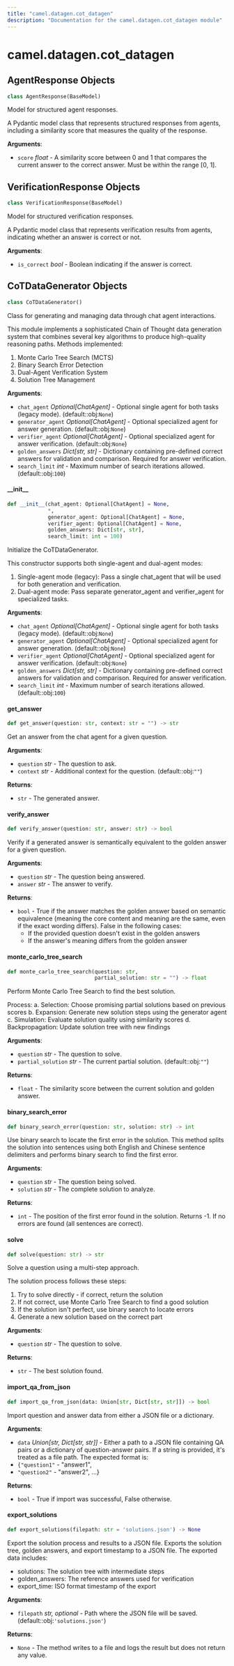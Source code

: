 ```yaml
---
title: "camel.datagen.cot_datagen"
description: "Documentation for the camel.datagen.cot_datagen module"
---
```


<a id="camel.datagen.cot_datagen"></a>

# camel.datagen.cot\_datagen

<a id="camel.datagen.cot_datagen.AgentResponse"></a>

## AgentResponse Objects

```python
class AgentResponse(BaseModel)
```

Model for structured agent responses.

A Pydantic model class that represents structured responses from agents,
including a similarity score that measures the quality of the response.

**Arguments**:

- `score` _float_ - A similarity score between 0 and 1 that compares the
  current answer to the correct answer. Must be within the range
  [0, 1].

<a id="camel.datagen.cot_datagen.VerificationResponse"></a>

## VerificationResponse Objects

```python
class VerificationResponse(BaseModel)
```

Model for structured verification responses.

A Pydantic model class that represents verification results from agents,
indicating whether an answer is correct or not.

**Arguments**:

- `is_correct` _bool_ - Boolean indicating if the answer is correct.

<a id="camel.datagen.cot_datagen.CoTDataGenerator"></a>

## CoTDataGenerator Objects

```python
class CoTDataGenerator()
```

Class for generating and managing data through chat agent interactions.

This module implements a sophisticated Chain of Thought data generation
system that combines several key algorithms to produce high-quality
reasoning paths. Methods implemented:

1. Monte Carlo Tree Search (MCTS)
2. Binary Search Error Detection
3. Dual-Agent Verification System
4. Solution Tree Management

**Arguments**:

- `chat_agent` _Optional[ChatAgent]_ - Optional single agent
  for both tasks (legacy mode). (default::obj:`None`)
- `generator_agent` _Optional[ChatAgent]_ - Optional specialized agent for
  answer generation. (default::obj:`None`)
- `verifier_agent` _Optional[ChatAgent]_ - Optional specialized agent for
  answer verification. (default::obj:`None`)
- `golden_answers` _Dict[str, str]_ - Dictionary containing pre-defined
  correct answers for validation and comparison. Required for answer
  verification.
- `search_limit` _int_ - Maximum number of search iterations allowed.
  (default::obj:`100`)

<a id="camel.datagen.cot_datagen.CoTDataGenerator.__init__"></a>

#### \_\_init\_\_

```python
def __init__(chat_agent: Optional[ChatAgent] = None,
             *,
             generator_agent: Optional[ChatAgent] = None,
             verifier_agent: Optional[ChatAgent] = None,
             golden_answers: Dict[str, str],
             search_limit: int = 100)
```

Initialize the CoTDataGenerator.

This constructor supports both single-agent and dual-agent modes:
1. Single-agent mode (legacy): Pass a single chat_agent that will be
used for both generation and verification.
2. Dual-agent mode: Pass separate generator_agent and verifier_agent
for specialized tasks.

**Arguments**:

- `chat_agent` _Optional[ChatAgent]_ - Optional single agent for both
  tasks (legacy mode). (default::obj:`None`)
- `generator_agent` _Optional[ChatAgent]_ - Optional specialized agent
  for answer generation. (default::obj:`None`)
- `verifier_agent` _Optional[ChatAgent]_ - Optional specialized agent
  for answer verification. (default::obj:`None`)
- `golden_answers` _Dict[str, str]_ - Dictionary containing pre-defined
  correct answers for validation and comparison. Required for
  answer verification.
- `search_limit` _int_ - Maximum number of search iterations allowed.
  (default::obj:`100`)

<a id="camel.datagen.cot_datagen.CoTDataGenerator.get_answer"></a>

#### get\_answer

```python
def get_answer(question: str, context: str = "") -> str
```

Get an answer from the chat agent for a given question.

**Arguments**:

- `question` _str_ - The question to ask.
- `context` _str_ - Additional context for the question.
  (default::obj:`""`)
  

**Returns**:

- `str` - The generated answer.

<a id="camel.datagen.cot_datagen.CoTDataGenerator.verify_answer"></a>

#### verify\_answer

```python
def verify_answer(question: str, answer: str) -> bool
```

Verify if a generated answer is semantically equivalent to
the golden answer for a given question.

**Arguments**:

- `question` _str_ - The question being answered.
- `answer` _str_ - The answer to verify.
  

**Returns**:

- `bool` - True if the answer matches the golden answer based on
  semantic equivalence (meaning the core content and meaning are
  the same, even if the exact wording differs).
  False in the following cases:
  - If the provided question doesn't exist in the golden answers
  - If the answer's meaning differs from the golden answer

<a id="camel.datagen.cot_datagen.CoTDataGenerator.monte_carlo_tree_search"></a>

#### monte\_carlo\_tree\_search

```python
def monte_carlo_tree_search(question: str,
                            partial_solution: str = "") -> float
```

Perform Monte Carlo Tree Search to find the best solution.

Process:
a. Selection: Choose promising partial solutions based on previous
scores
b. Expansion: Generate new solution steps using the generator agent
c. Simulation: Evaluate solution quality using similarity scores
d. Backpropagation: Update solution tree with new findings

**Arguments**:

- `question` _str_ - The question to solve.
- `partial_solution` _str_ - The current partial solution.
  (default::obj:`""`)
  

**Returns**:

- `float` - The similarity score between the current
  solution and golden answer.

<a id="camel.datagen.cot_datagen.CoTDataGenerator.binary_search_error"></a>

#### binary\_search\_error

```python
def binary_search_error(question: str, solution: str) -> int
```

Use binary search to locate the first error in the solution.
This method splits the solution into sentences using both English and
Chinese sentence delimiters and performs binary search to find the
first error.

**Arguments**:

- `question` _str_ - The question being solved.
- `solution` _str_ - The complete solution to analyze.
  

**Returns**:

- `int` - The position of the first error found in the solution.
  Returns -1. If no errors are found (all sentences are correct).

<a id="camel.datagen.cot_datagen.CoTDataGenerator.solve"></a>

#### solve

```python
def solve(question: str) -> str
```

Solve a question using a multi-step approach.

The solution process follows these steps:
1. Try to solve directly - if correct, return the solution
2. If not correct, use Monte Carlo Tree Search to find a good solution
3. If the solution isn't perfect, use binary search to locate errors
4. Generate a new solution based on the correct part

**Arguments**:

- `question` _str_ - The question to solve.
  

**Returns**:

- `str` - The best solution found.

<a id="camel.datagen.cot_datagen.CoTDataGenerator.import_qa_from_json"></a>

#### import\_qa\_from\_json

```python
def import_qa_from_json(data: Union[str, Dict[str, str]]) -> bool
```

Import question and answer data from either a JSON file or a
dictionary.

**Arguments**:

- `data` _Union[str, Dict[str, str]]_ - Either a path to a JSON file
  containing QA pairs or a dictionary of question-answer pairs.
  If a string is provided, it's treated as a file path.
  The expected format is:
- `{"question1"` - "answer1",
- `"question2"` - "answer2",
  ...}
  

**Returns**:

- `bool` - True if import was successful, False otherwise.

<a id="camel.datagen.cot_datagen.CoTDataGenerator.export_solutions"></a>

#### export\_solutions

```python
def export_solutions(filepath: str = 'solutions.json') -> None
```

Export the solution process and results to a JSON file.
Exports the solution tree, golden answers,
and export timestamp to a JSON file.
The exported data includes:
- solutions: The solution tree
with intermediate steps
- golden_answers: The reference answers used for verification
- export_time: ISO format timestamp of the export

**Arguments**:

- `filepath` _str, optional_ - Path where the JSON file will be saved.
  (default::obj:`'solutions.json'`)
  

**Returns**:

- `None` - The method writes to a file and logs the result but does not
  return any value.

